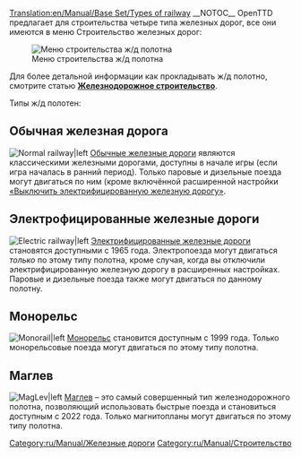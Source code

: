 [[Translation:en/Manual/Base Set/Types of railway]]
{{ru/Manual/Base Set/Типы железных дорог}}
__NOTOC__
OpenTTD предлагает для строительства четыре типа железных дорог, все они имеются в меню Строительство железных дорог:

[[File:ru/Manual/Openttd-rail1.png|Меню строительства ж/д полотна]]

Для более детальной информации как прокладывать ж/д полотно, смотрите статью [[ru/Manual/Железнодорожное строительство|'''Железнодорожное строительство''']].

Типы ж/д полотен:

==Обычная железная дорога==
[[File:en/Manual/Base Set/NRail1Piece.png|Normal railway|left]]
[[ru/Manual/Base Set/Железные дороги|Обычные железные дороги]] являются классическими железными дорогами, доступны в начале игры (если игра началась в ранний период). Только паровые и дизельные поезда могут двигаться по ним (кроме включённой расширенной настройки [[en/Archive/Manual/Settings/Advanced Settings/Vehicles#disable-electric-rails|«Выключить электрифицированную железную дорогу»]].

==Электрофицированные железные дороги==
[[File:en/Manual/Base Set/ERail1Piece.png|Electric railway|left]]
[[ru/Manual/Base Set/Электрифицированные железные дороги|Электрифицированные железные дороги]] становятся доступными с 1965 года. Электропоезда могут двигаться ''только'' по этому типу полотна, кроме случая, когда вы отключили электрифицированную железную дорогу в расширенных настройках. Паровые и дизельные поезда также могут двигаться по данному полотну.

==Монорельс==
[[File:en/Manual/Base Set/Monorail1Piece.png|Monorail|left]]
[[ru/Manual/Base Set/Монорельс|Монорельс]] становится доступным с 1999 года. Только монорельсовые поезда могут двигаться по этому типу полотна.

==Маглев==
[[File:en/Manual/Base Set/Maglev1Piece.png|MagLev|left]]
[[ru/Manual/Base Set/Магнитоплан|Маглев]] – это самый совершенный тип железнодорожного полотна, позволяющий использовать быстрые поезда и становиться доступным с 2022 года. Только магнитопланы могут двигаться по этому типу полотна.

[[Category:ru/Manual/Железные дороги]]
[[Category:ru/Manual/Строительство]]